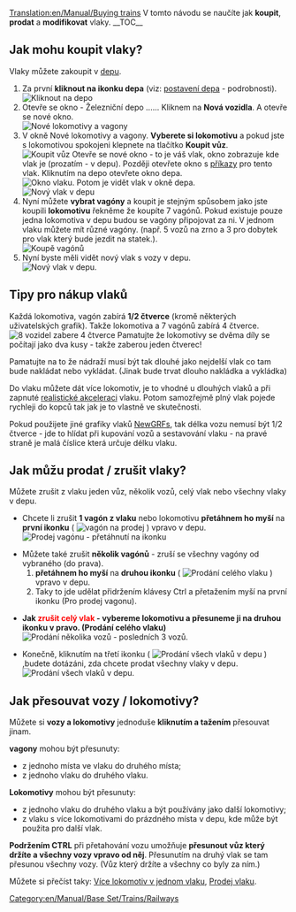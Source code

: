 [[Translation:en/Manual/Buying trains]]
{{cs/Manual/Cvičení}}
V tomto návodu se naučíte jak '''koupit''', '''prodat''' a '''modifikovat''' vlaky.
__TOC__ 
==Jak mohu koupit vlaky?==
Vlaky můžete zakoupit v [[en/Manual/Depots|depu]].
#Za první '''kliknout na ikonku depa''' (viz: [[en/Manual/Building depots|postavení depa]] - podrobnosti).<br/>[[File:en/Manual/BuildTrainTutorial1.png|none|frame|Kliknout na depo]]
#Otevře se okno - Železniční depo ...... Kliknem na '''Nová vozidla'''. A otevře se nové okno.<br/>[[File:en/Manual/BuildTrainTutorial2.png|none|frame|Nové lokomotivy a vagony]]
#V okně Nové lokomotivy a vagony. '''Vyberete si lokomotivu''' a pokud jste s lokomotivou spokojeni klepnete na tlačítko '''Koupit vůz'''.<br/>[[File:en/Manual/BuildTrainTutorial3.png|none|frame|Koupit vůz]] Otevře se nové okno - to je váš vlak, okno zobrazuje kde vlak je (prozatím - v depu). Později otevřete okno s [[en/Manual/Orders|příkazy]] pro tento vlak. Kliknutím na depo otevřete okno depa.<br/>[[File:en/Manual/BuildTrainTutorial5.png|none|frame|Okno vlaku.]] Potom je vidět vlak v okně depa.<br/>[[File:en/Manual/BuildTrainTutorial4.png|none|frame|Nový vlak v depu]]
#Nyní můžete '''vybrat vagóny''' a koupit je stejným spůsobem jako jste koupili '''lokomotivu''' řekněme že koupíte 7 vagónů. Pokud existuje pouze jedna lokomotiva v depu budou se vagóny připojovat za ni. V jednom vlaku můžete mít různé vagóny. (např. 5 vozů na zrno a 3 pro dobytek pro vlak který bude jezdit na statek.).<br/>[[File:en/Manual/BuildTrainTutorial6.png|none|frame|Koupě vagónů]]
#Nyní byste měli vidět nový vlak s vozy v depu.<br/>[[File:en/Manual/BuildTrainTutorial7.png|none|frame|Nový vlak v depu.]]

==Tipy pro nákup vlaků==
Každá lokomotiva, vagón zabírá '''1/2 čtverce''' (kromě některých uživatelských grafik). Takže lokomotiva a 7 vagónů zabírá 4 čtverce.
[[File:en/Manual/BuildTrainTutorial8.png|none|frame|8 vozidel zabere 4 čtverce]]
Pamatujte že lokomotivy se dvěma díly se počítají jako dva kusy - takže zaberou jeden čtverec!

Pamatujte na to že nádraží musí být tak dlouhé jako nejdelší vlak co tam bude nakládat nebo vykládat. (Jinak bude trvat dlouho nakládka a vykládka)

Do vlaku můžete dát více lokomotiv, je to vhodné u dlouhých vlaků a při zapnuté [[en/Archive/Manual/Settings/Realistic acceleration|realistické akceleraci]] vlaku. Potom samozřejmě plný vlak pojede rychleji do kopců tak jak je to vlastně ve skutečnosti.

Pokud použijete jiné grafiky vlaků [[en/Manual/NewGRF|NewGRFs]], tak délka vozu nemusí být 1/2 čtverce - jde to hlídat při kupování vozů a sestavování vlaku - na pravé straně je malá číslice která určuje délku vlaku.

==Jak můžu prodat / zrušit vlaky?==
Můžete zrušit z vlaku jeden vůz, několik vozů, celý vlak nebo všechny vlaky v depu.

* Chcete li zrušit '''1 vagón z vlaku''' nebo lokomotivu '''přetáhnem ho myší''' na '''první ikonku''' ( [[File:en/Manual/SellTrainVehicle.png|vagón na prodej]] ) vpravo v depu.<br/>[[File:en/Manual/BuildTrainTutorial9.png|none|frame|Prodej vagónu - přetáhnutí na ikonku]]

* Můžete také zrušit '''několik vagónů''' - zruší se všechny vagóny od vybraného (do prava).
*# '''přetáhnem ho myší''' na '''druhou ikonku''' ( [[File:en/Manual/SellEntireTrain.png|Prodání celého vlaku]] ) vpravo v depu.
*# Taky to jde udělat přidržením klávesy Ctrl a přetažením myší na první ikonku (Pro prodej vagonu).

* '''Jak <font color='red'>zrušit celý vlak</font> - vybereme lokomotivu a přesuneme ji na druhou ikonku v pravo. (Prodání celého vlaku)''' <br/>[[File:en/Manual/BuildTrainTutorial10.png|none|frame|Prodání několika vozů - posledních 3 vozů.]]

* Konečně, kliknutím na třetí ikonku ( [[File:en/Manual/SellAllTrains.png|Prodání všech vlaků v depu]] ) ,budete dotázáni, zda chcete prodat všechny vlaky v depu.<br/>[[File:en/Manual/BuildTrainTutorial11.png|none|frame|Prodání všech vlaků v depu.]]

==Jak přesouvat vozy / lokomotivy?==

Můžete si '''vozy a lokomotivy''' jednoduše '''kliknutím a tažením''' přesouvat jinam.

'''vagony''' mohou být přesunuty:
* z jednoho místa ve vlaku do druhého místa;
* z jednoho vlaku do druhého vlaku.
'''Lokomotivy''' mohou být přesunuty:
* z jednoho vlaku do druhého vlaku a být používány jako další lokomotivy;
* z vlaku s více lokomotivami do prázdného místa v depu, kde může být použita pro další vlak.

'''Podržením CTRL''' při přetahování vozu umožňuje '''přesunout vůz který držíte a všechny vozy vpravo od něj'''. Přesunutím na druhý vlak se tam přesunou všechny vozy. (Vůz který držíte a všechny co byly za ním.)

Můžete si přečíst taky: [[en/Archive/Manual/Multiheaded trains|Více lokomotiv v jednom vlaku]], [[en/Manual/Sell entire train|Prodej vlaku]].

[[Category:en/Manual/Base Set/Trains/Railways]]